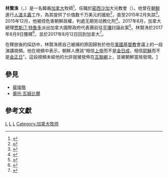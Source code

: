 {{expand language|en}}
'''林賢洙'''（{{lang-ko|임현수}}，{{bd|1955年|2月16日||}}）是一名韓裔[[加拿大|加拿大]]牧師<ref name="ctvnews1">{{cite web |url=http://www.ctvnews.ca/world/north-korea-sentences-canadian-to-life-in-prison-for-anti-state-activities-1.2702243 |title=North Korea sentences Canadian to life in prison for 'anti-state activities' | CTV News |website=Ctvnews.ca |date=2014-05-08 |access-date=2015-12-16 |publisher=[[CTV_News|CTV News]] |archive-date=2021-01-11 |archive-url=https://web.archive.org/web/20210111091916/https://www.ctvnews.ca/world/north-korea-sentences-canadian-to-life-in-prison-for-anti-state-activities-1.2702243 |dead-url=no }}</ref>，任職於[[密西沙加|密西沙加]]大光教會（{{lang-ko|큰빛교회}}）。他曾在[[朝鮮|朝鮮]]進行[[人道主義|人道主義]]工作，為其提供了价值数千万美元的援助<ref name="theglobeandmail1">{{cite news |author=Canada |url=https://www.theglobeandmail.com/news/world/unravelling-the-mystery-behind-the-detention-of-reverend-lim/article24481630/ |title=Unravelling the mystery behind the detention of reverend Lim |publisher=[[The_Globe_and_Mail|The Globe and Mail]] |access-date=2015-12-16 |archive-date=2020-08-12 |archive-url=https://web.archive.org/web/20200812065645/https://www.theglobeandmail.com/news/world/unravelling-the-mystery-behind-the-detention-of-reverend-lim/article24481630/ |dead-url=no }}</ref>，直至2015年2月失踪<ref>{{cite web |url=https://www.thestar.com/news/gta/2015/03/05/gta-pastor-confirmed-held-in-north-korea.html |title=GTA pastor confirmed held in North Korea |website=Thestar.com |date=2015-03-05 |access-date=2015-12-16 |publisher=[[Toronto_Star|Toronto Star]] |archive-date=2021-01-09 |archive-url=https://web.archive.org/web/20210109004301/https://www.thestar.com/news/gta/2015/03/05/gta-pastor-confirmed-held-in-north-korea.html |dead-url=no }}</ref>。2015年12月，他被控危害朝鮮政權，判處无期劳动教化刑<ref>{{cite web |last=Shortell |first=Dave |url=http://www.cnn.com/2015/12/16/world/hyeon-soo-lim-canadian-pastor-north-korea-sentence/index.html |title=Hyeon Soo Lim gets life sentence in North Korea |website=CNN.com |access-date=2015-12-16 |archive-date=2021-01-10 |archive-url=https://web.archive.org/web/20210110115537/https://www.cnn.com/2015/12/16/world/hyeon-soo-lim-canadian-pastor-north-korea-sentence/index.html |dead-url=no }}</ref>。2017年8月，加拿大總理[[贾斯汀·特魯多|贾斯汀·特魯多]]派出加拿大國際政府代表團前往[[平壤|平壤]]討論此案<ref name="govcapresser">{{cite press release| url=http://pm.gc.ca/eng/news/2017/08/10/statement-prime-minister-canada-pastor-lims-release| title=Statement by the Prime Minister of Canada on Pastor Lim's release| date=August 10, 2017| publisher=[[Government_of_Canada|Government of Canada]]| access-date=2021-01-06| archive-date=2019-07-23| archive-url=https://web.archive.org/web/20190723114847/https://pm.gc.ca/eng/news/2017/08/10/statement-prime-minister-canada-pastor-lims-release| dead-url=no}}</ref>。林賢洙於2017年8月9日獲釋<ref name="cbcnews1">{{cite news |url=http://www.cbc.ca/news/world/canadian-pastor-released-1.4239910 |title=North Korea releases imprisoned Canadian pastor - World - CBC News |website=Cbc.ca |access-date=2017-08-09 |archive-date=2020-11-12 |archive-url=https://web.archive.org/web/20201112013939/https://www.cbc.ca/news/world/canadian-pastor-released-1.4239910 |dead-url=no }}</ref>，並於2017年8月12日回到加拿大<ref name="incanada">{{cite news| url=https://www.reuters.com/article/us-northkorea-canada-idUSKBN1AS0Q0| title=Canadian pastor returns home after release from North Korean prison| first=Jim| last=Finkle| publisher=[[Reuters|Reuters]]| accessdate=2021-01-06| archive-date=2021-01-07| archive-url=https://web.archive.org/web/20210107200703/https://www.reuters.com/article/us-northkorea-canada-idUSKBN1AS0Q0| dead-url=no}}</ref>。

在釋放後的採訪中，林賢洙將自己被捕的原因歸咎於他在[[美國|美國]][[基督教|基督教]]會議上的一段演講視頻。他在視頻中表示，朝鮮人應該“相信[[上帝|上帝]]而不是[[金日成|金日成]]，相信[[耶穌|耶穌]]而不是[[金正日|金正日]]”。這段視頻未經他的允許就被發佈在[[互聯網|互聯網]]上，並被朝鮮當局發現。[http://www.bosnewslife.com/37788-canadian-pastor-jailed-in-north-korea-forgives-those-who-caused-prosecution] {{Wayback|url=http://www.bosnewslife.com/37788-canadian-pastor-jailed-in-north-korea-forgives-those-who-caused-prosecution |date=20180926181834 }}

==參見==
*[[裴埈皓|裴埈皓]]
*[[奧托·瓦姆比爾|奧托·瓦姆比爾]]

==參考文獻==
{{reflist}}

[[Category:韓裔加拿大人|L]]
[[Category:歸化加拿大公民|L]]
[[Category:朝鲜囚犯及被拘留者|L]]
[[Category:加拿大牧师|Category:加拿大牧师]]